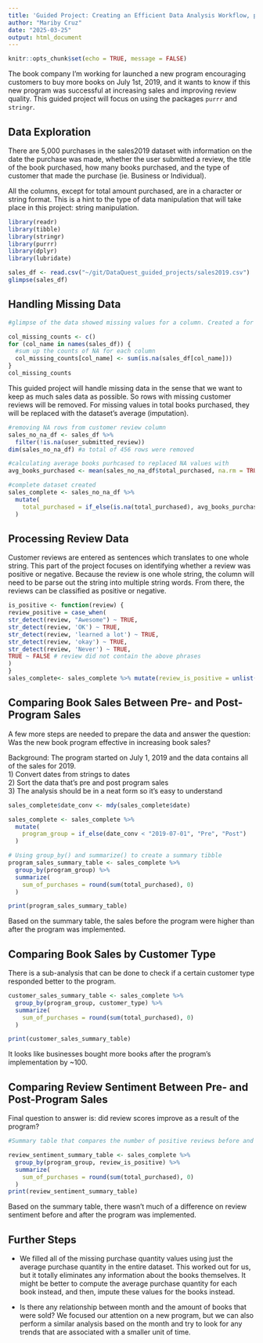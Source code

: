 ```yaml
---
title: 'Guided Project: Creating an Efficient Data Analysis Workflow, part 2'
author: "Mariby Cruz"
date: "2025-03-25"
output: html_document
---
```


```r
knitr::opts_chunk$set(echo = TRUE, message = FALSE)
```


The book company I'm working for launched a new program encouraging customers to buy more books on July 1st, 2019, and it wants to know if this new program was successful at increasing sales and improving review quality. 
This guided project will focus on using the packages `purrr` and `stringr`.

## Data Exploration
There are 5,000 purchases in the sales2019 dataset with information on the date the purchase was made, whether the user submitted a review, the title of the book purchased, how many books purchased, and the type of customer that made the purchase (ie. Business or Individual).   

All the columns, except for total amount purchased, are in a character or string format. This is a hint to the type of data manipulation that will take place in this project: string manipulation.  

```r
library(readr)
library(tibble)
library(stringr)
library(purrr)
library(dplyr)
library(lubridate)
```

```r
sales_df <- read.csv("~/git/DataQuest_guided_projects/sales2019.csv")
glimpse(sales_df)

```

## Handling Missing Data
```r
#glimpse of the data showed missing values for a column. Created a for loop to find out how many columns have NA's. Columns customer_review and total_purchased have missing data.

col_missing_counts <- c()
for (col_name in names(sales_df)) {
  #sum up the counts of NA for each column
  col_missing_counts[col_name] <- sum(is.na(sales_df[col_name]))
}
col_missing_counts
```

This guided project will handle missing data in the sense that we want to keep as much sales data as possible. So rows with missing customer reviews will be removed. For missing values in total books purchased, they will be replaced with the dataset's average (imputation). 

```r
#removing NA rows from customer review column
sales_no_na_df <- sales_df %>%
  filter(!is.na(user_submitted_review))
dim(sales_no_na_df) #a total of 456 rows were removed

#calculating average books purhcased to replaced NA values with
avg_books_purchased <- mean(sales_no_na_df$total_purchased, na.rm = TRUE)

#complete dataset created
sales_complete <- sales_no_na_df %>%
  mutate(
    total_purchased = if_else(is.na(total_purchased), avg_books_purchased , total_purchased)
  )
```

## Processing Review Data

Customer reviews are entered as sentences which translates to one whole string. This part of the project focuses on identifying whether a review was positive or negative. Because the review is one whole string, the column will need to be parse out the string into multiple string words. From there, the reviews can be classified as positive or negative.

```r
is_positive <- function(review) {
review_positive = case_when(
str_detect(review, "Awesome") ~ TRUE,
str_detect(review, 'OK') ~ TRUE,
str_detect(review, 'learned a lot') ~ TRUE,
str_detect(review, 'okay') ~ TRUE,
str_detect(review, 'Never') ~ TRUE,
TRUE ~ FALSE # review did not contain the above phrases
)
}
sales_complete<- sales_complete %>% mutate(review_is_positive = unlist(map(user_submitted_review, is_positive)))

```

## Comparing Book Sales Between Pre- and Post-Program Sales
A few more steps are needed to prepare the data and answer the question: Was the new book program effective in increasing book sales?  

Background: The program started on July 1, 2019 and the data contains all of the sales for 2019.  
1) Convert dates from strings to dates  
2) Sort the data that's pre and post program sales  
3) The analysis should be in a neat form so it's easy to understand  

```r
sales_complete$date_conv <- mdy(sales_complete$date)

sales_complete <- sales_complete %>%
  mutate(
    program_group = if_else(date_conv < "2019-07-01", "Pre", "Post")
  )

# Using group_by() and summarize() to create a summary tibble
program_sales_summary_table <- sales_complete %>%
  group_by(program_group) %>%
  summarize(
    sum_of_purchases = round(sum(total_purchased), 0)
  )

print(program_sales_summary_table)
```

Based on the summary table, the sales before the program were higher than after the program was implemented. 

## Comparing Book Sales by Customer Type

There is a sub-analysis that can be done to check if a certain customer type responded better to the program.  

```r
customer_sales_summary_table <- sales_complete %>%
  group_by(program_group, customer_type) %>%
  summarize(
    sum_of_purchases = round(sum(total_purchased), 0)
  )

print(customer_sales_summary_table)
```

It looks like businesses bought more books after the program's implementation by ~100. 

## Comparing Review Sentiment Between Pre- and Post-Program Sales

Final question to answer is: did review scores improve as a result of the program?

```r
#Summary table that compares the number of positive reviews before and after July 1, 2019

review_sentiment_summary_table <- sales_complete %>%
  group_by(program_group, review_is_positive) %>%
  summarize(
    sum_of_purchases = round(sum(total_purchased), 0)
  )
print(review_sentiment_summary_table)
```

Based on the summary table, there wasn't much of a difference on review sentiment before and after the program was implemented.

## Further Steps
- We filled all of the missing purchase quantity values using just the average purchase quantity in the entire dataset. This worked out for us, but it totally eliminates any information about the books themselves. It might be better to compute the average purchase quantity for each book instead, and then, impute these values for the books instead.

- Is there any relationship between month and the amount of books that were sold? We focused our attention on a new program, but we can also perform a similar analysis based on the month and try to look for any trends that are associated with a smaller unit of time.